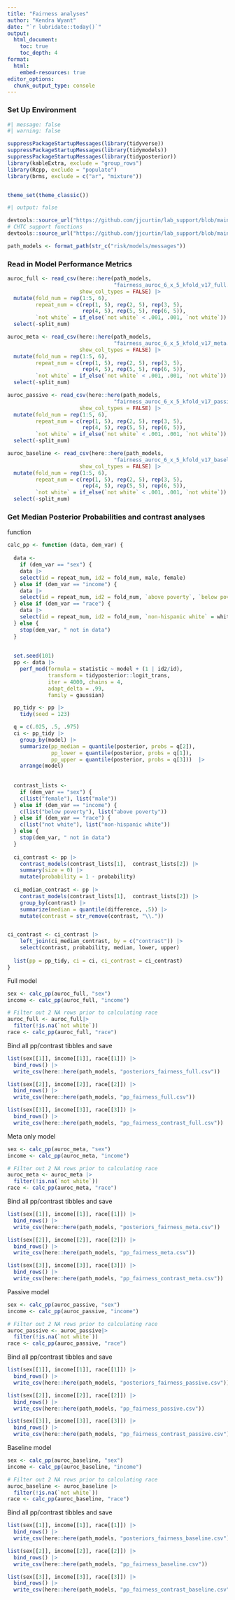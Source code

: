 ```yaml
---
title: "Fairness analyses"
author: "Kendra Wyant"
date: "`r lubridate::today()`"
output: 
  html_document:
    toc: true 
    toc_depth: 4
format:
  html:
    embed-resources: true
editor_options: 
  chunk_output_type: console
---
```


### Set Up Environment


```r
#| message: false
#| warning: false

suppressPackageStartupMessages(library(tidyverse))
suppressPackageStartupMessages(library(tidymodels))
suppressPackageStartupMessages(library(tidyposterior))
library(kableExtra, exclude = "group_rows")
library(Rcpp, exclude = "populate")
library(brms, exclude = c("ar", "mixture"))


theme_set(theme_classic()) 
```


```r
#| output: false

devtools::source_url("https://github.com/jjcurtin/lab_support/blob/main/format_path.R?raw=true")
# CHTC support functions
devtools::source_url("https://github.com/jjcurtin/lab_support/blob/main/chtc/static_files/fun_chtc.R?raw=true")
```

```r
path_models <- format_path(str_c("risk/models/messages"))
```


### Read in Model Performance Metrics

```r
auroc_full <- read_csv(here::here(path_models, 
                                  "fairness_auroc_6_x_5_kfold_v17_full.csv"),
                       show_col_types = FALSE) |> 
  mutate(fold_num = rep(1:5, 6),
         repeat_num = c(rep(1, 5), rep(2, 5), rep(3, 5), 
                        rep(4, 5), rep(5, 5), rep(6, 5)),
         `not white` = if_else(`not white` < .001, .001, `not white`)) |>
  select(-split_num)

auroc_meta <- read_csv(here::here(path_models, 
                                  "fairness_auroc_6_x_5_kfold_v17_meta.csv"),
                       show_col_types = FALSE) |> 
  mutate(fold_num = rep(1:5, 6),
         repeat_num = c(rep(1, 5), rep(2, 5), rep(3, 5), 
                        rep(4, 5), rep(5, 5), rep(6, 5)),
         `not white` = if_else(`not white` < .001, .001, `not white`)) |>
  select(-split_num)

auroc_passive <- read_csv(here::here(path_models, 
                                  "fairness_auroc_6_x_5_kfold_v17_passive.csv"),
                       show_col_types = FALSE) |> 
  mutate(fold_num = rep(1:5, 6),
         repeat_num = c(rep(1, 5), rep(2, 5), rep(3, 5), 
                        rep(4, 5), rep(5, 5), rep(6, 5)),
         `not white` = if_else(`not white` < .001, .001, `not white`)) |>
  select(-split_num)

auroc_baseline <- read_csv(here::here(path_models, 
                                  "fairness_auroc_6_x_5_kfold_v17_baseline.csv"),
                       show_col_types = FALSE) |> 
  mutate(fold_num = rep(1:5, 6),
         repeat_num = c(rep(1, 5), rep(2, 5), rep(3, 5), 
                        rep(4, 5), rep(5, 5), rep(6, 5)),
         `not white` = if_else(`not white` < .001, .001, `not white`)) |>
  select(-split_num)
```



### Get Median Posterior Probabilities and contrast analyses

function
```r
calc_pp <- function (data, dem_var) {
  
  data <- 
    if (dem_var == "sex") {
    data |> 
    select(id = repeat_num, id2 = fold_num, male, female)
  } else if (dem_var == "income") {
    data |> 
    select(id = repeat_num, id2 = fold_num, `above poverty`, `below poverty`)
  } else if (dem_var == "race") {
    data |> 
    select(id = repeat_num, id2 = fold_num, `non-hispanic white` = white, `not white`)
  } else {
    stop(dem_var, " not in data")
  }
  
  
  set.seed(101)
  pp <- data |> 
    perf_mod(formula = statistic ~ model + (1 | id2/id),
             transform = tidyposterior::logit_trans,  
             iter = 4000, chains = 4,  
             adapt_delta = .99,
             family = gaussian) 

  pp_tidy <- pp |> 
    tidy(seed = 123) 

  q = c(.025, .5, .975)
  ci <- pp_tidy |> 
    group_by(model) |> 
    summarize(pp_median = quantile(posterior, probs = q[2]),
              pp_lower = quantile(posterior, probs = q[1]), 
              pp_upper = quantile(posterior, probs = q[3]))  |> 
    arrange(model)
  
  
  contrast_lists <- 
    if (dem_var == "sex") {
    c(list("female"), list("male"))
  } else if (dem_var == "income") {
    c(list("below poverty"), list("above poverty"))
  } else if (dem_var == "race") {
    c(list("not white"), list("non-hispanic white"))
  } else {
    stop(dem_var, " not in data")
  }
      
  ci_contrast <- pp |>
    contrast_models(contrast_lists[1],  contrast_lists[2]) |> 
    summary(size = 0) |> 
    mutate(probability = 1 - probability)
  
  ci_median_contrast <- pp |> 
    contrast_models(contrast_lists[1],  contrast_lists[2]) |>  
    group_by(contrast) |> 
    summarize(median = quantile(difference, .5)) |> 
    mutate(contrast = str_remove(contrast, "\\."))


ci_contrast <- ci_contrast |> 
    left_join(ci_median_contrast, by = c("contrast")) |> 
    select(contrast, probability, median, lower, upper) 
  
  list(pp = pp_tidy, ci = ci, ci_contrast = ci_contrast)
}
```


Full model
```r
sex <- calc_pp(auroc_full, "sex") 
income <- calc_pp(auroc_full, "income")

# Filter out 2 NA rows prior to calculating race
auroc_full <- auroc_full|>
  filter(!is.na(`not white`))
race <- calc_pp(auroc_full, "race")
```

Bind all pp/contrast tibbles and save
```r
list(sex[[1]], income[[1]], race[[1]]) |> 
  bind_rows() |> 
  write_csv(here::here(path_models, "posteriors_fairness_full.csv"))

list(sex[[2]], income[[2]], race[[2]]) |> 
  bind_rows() |> 
  write_csv(here::here(path_models, "pp_fairness_full.csv"))

list(sex[[3]], income[[3]], race[[3]]) |> 
  bind_rows() |>
  write_csv(here::here(path_models, "pp_fairness_contrast_full.csv"))
```

Meta only model
```r
sex <- calc_pp(auroc_meta, "sex") 
income <- calc_pp(auroc_meta, "income")

# Filter out 2 NA rows prior to calculating race
auroc_meta <- auroc_meta |>
  filter(!is.na(`not white`))
race <- calc_pp(auroc_meta, "race")
```

Bind all pp/contrast tibbles and save
```r
list(sex[[1]], income[[1]], race[[1]]) |> 
  bind_rows() |> 
  write_csv(here::here(path_models, "posteriors_fairness_meta.csv"))

list(sex[[2]], income[[2]], race[[2]]) |> 
  bind_rows() |> 
  write_csv(here::here(path_models, "pp_fairness_meta.csv"))

list(sex[[3]], income[[3]], race[[3]]) |> 
  bind_rows() |>
  write_csv(here::here(path_models, "pp_fairness_contrast_meta.csv"))
```


Passive model
```r
sex <- calc_pp(auroc_passive, "sex") 
income <- calc_pp(auroc_passive, "income")

# Filter out 2 NA rows prior to calculating race
auroc_passive <- auroc_passive|>
  filter(!is.na(`not white`))
race <- calc_pp(auroc_passive, "race")
```

Bind all pp/contrast tibbles and save
```r
list(sex[[1]], income[[1]], race[[1]]) |> 
  bind_rows() |> 
  write_csv(here::here(path_models, "posteriors_fairness_passive.csv"))

list(sex[[2]], income[[2]], race[[2]]) |> 
  bind_rows() |> 
  write_csv(here::here(path_models, "pp_fairness_passive.csv"))

list(sex[[3]], income[[3]], race[[3]]) |> 
  bind_rows() |>
  write_csv(here::here(path_models, "pp_fairness_contrast_passive.csv"))
```

Baseline model
```r
sex <- calc_pp(auroc_baseline, "sex") 
income <- calc_pp(auroc_baseline, "income")

# Filter out 2 NA rows prior to calculating race
auroc_baseline <- auroc_baseline |>
  filter(!is.na(`not white`))
race <- calc_pp(auroc_baseline, "race")
```

Bind all pp/contrast tibbles and save
```r
list(sex[[1]], income[[1]], race[[1]]) |> 
  bind_rows() |> 
  write_csv(here::here(path_models, "posteriors_fairness_baseline.csv"))

list(sex[[2]], income[[2]], race[[2]]) |> 
  bind_rows() |> 
  write_csv(here::here(path_models, "pp_fairness_baseline.csv"))

list(sex[[3]], income[[3]], race[[3]]) |> 
  bind_rows() |>
  write_csv(here::here(path_models, "pp_fairness_contrast_baseline.csv"))
```